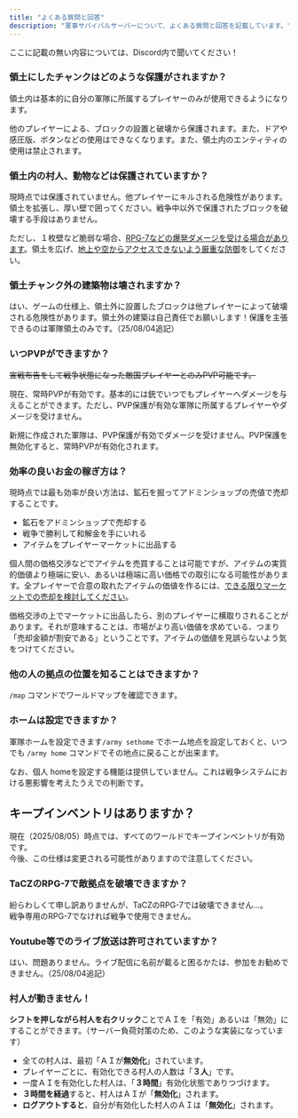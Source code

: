 ```yaml
---
title: "よくある質問と回答"
description: "軍事サバイバルサーバーについて、よくある質問と回答を記載しています。"
---
```


ここに記載の無い内容については、Discord内で聞いてください！

### 領土にしたチャンクはどのような保護がされますか？

領土内は基本的に自分の軍隊に所属するプレイヤーのみが使用できるようになります。

他のプレイヤーによる、ブロックの設置と破壊から保護されます。また、ドアや感圧版、ボタンなどの使用はできなくなります。また、領土内のエンティティの使用は禁止されます。

### 領土内の村人、動物などは保護されていますか？

現時点では保護されていません。他プレイヤーにキルされる危険性があります。領土を拡張し、厚い壁で囲ってください。戦争中以外で保護されたブロックを破壊する手段はありません。

ただし、１枚壁など脆弱な場合、<u>RPG-7などの爆発ダメージを受ける場合があります</u>。領土を広げ、<u>地上や空からアクセスできないよう厳重な防御</u>をしてください。

### 領土チャンク外の建築物は壊されますか？

はい、ゲームの仕様上、領土外に設置したブロックは他プレイヤーによって破壊される危険性があります。領土外の建築は自己責任でお願いします！保護を主張できるのは軍隊領土のみです。（25/08/04追記）

### いつPVPができますか？

~~宣戦布告をして戦争状態になった敵国プレイヤーとのみPVP可能です。~~

現在、常時PVPが有効です。基本的には銃でいつでもプレイヤーへダメージを与えることができます。ただし、PVP保護が有効な軍隊に所属するプレイヤーやダメージを受けません。

新規に作成された軍隊は、PVP保護が有効でダメージを受けません。PVP保護を無効化すると、常時PVPが有効化されます。

### 効率の良いお金の稼ぎ方は？

現時点では最も効率が良い方法は、鉱石を掘ってアドミンショップの売値で売却することです。

- 鉱石をアドミンショップで売却する
- 戦争で勝利して和解金を手にいれる
- アイテムをプレイヤーマーケットに出品する

個人間の価格交渉などでアイテムを売買することは可能ですが、アイテムの実質的価値より極端に安い、あるいは極端に高い価格での取引になる可能性があります。全プレイヤーで合意の取れたアイテムの価値を作るには、<u>できる限りマーケットでの売却を検討してください</u>。

価格交渉の上でマーケットに出品したら、別のプレイヤーに横取りされることがあります。それが意味することは、市場がより高い価値を求めている、つまり「売却金額が割安である」ということです。アイテムの価値を見誤らないよう気をつけてください。

### 他の人の拠点の位置を知ることはできますか？

`/map` コマンドでワールドマップを確認できます。

### ホームは設定できますか？

軍隊ホームを設定できます`/army sethome` でホーム地点を設定しておくと、いつでも `/army home` コマンドでその地点に戻ることが出来ます。

なお、個人 homeを設定する機能は提供していません。これは戦争システムにおける悪影響を考えたうえでの判断です。

## キープインベントリはありますか？

現在（2025/08/05）時点では、すべてのワールドでキープインベントリが有効です。\
今後、この仕様は変更される可能性がありますので注意してください。

### TaCZのRPG-7で敵拠点を破壊できますか？

紛らわしくて申し訳ありませんが、TaCZのRPG-7では破壊できません...。\
戦争専用のRPG-7でなければ戦争で使用できません。

### Youtube等でのライブ放送は許可されていますか？

はい、問題ありません。ライブ配信に名前が載ると困るかたは、参加をお勧めできません。（25/08/04追記）

### 村人が動きません！

**シフトを押しながら村人を右クリック**ことでＡＩを「有効」あるいは「無効」にすることができます。（サーバー負荷対策のため、このような実装になっています）

- 全ての村人は、最初「ＡＩが**無効化**」されています。
- プレイヤーごとに、有効化できる村人の人数は「**３人**」です。
- 一度ＡＩを有効化した村人は、「**３時間**」有効化状態でありつづけます。
- **３時間を経過**すると、村人はＡＩが「**無効化**」されます。
- **ログアウトすると**、自分が有効化した村人のＡＩは「**無効化**」されます。